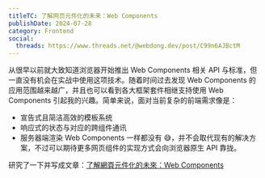 ```yaml
---
titleTC: 了解网页元件化的未来：Web Components
publishDate: 2024-07-28
category: Frontend
social:
  threads: https://www.threads.net/@webdong.dev/post/C99n6AJBctM
---
```


从很早以前就大致知道浏览器开始推出 Web Components 相关 API 与标准，但一直没有机会在实战中使用这项技术。随着时间过去发现 Web Components 的应用范围越来越广，并且也可以看到各大框架套件相继支持使用 Web Components 引起我的兴趣。简单来说，面对当前复杂的前端需求像是：

- 宣告式且简洁高效的模板系统
- 响应式的状态与对应的跨组件通讯
- 服务器端渲染 Web Components 一样都没有 😅，并不会取代现有的解决方案，不过可以期待更多网页组件的实现方式会向浏览器原生 API 靠拢。

研究了一下并写成文章：[了解網頁元件化的未來：Web Components](https://www.webdong.dev/post/future-of-the-web-native-web-components/)

